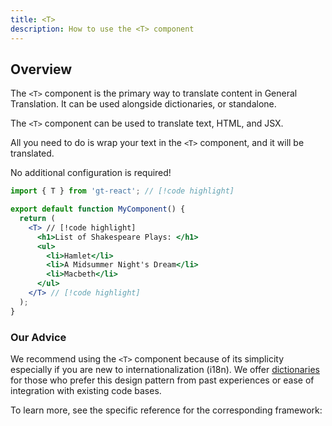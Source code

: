 ```yaml
---
title: <T>
description: How to use the <T> component
---
```


## Overview

The `<T>` component is the primary way to translate content in General Translation.
It can be used alongside dictionaries, or standalone.

The `<T>` component can be used to translate text, HTML, and JSX.

All you need to do is wrap your text in the `<T>` component, and it will be translated.

No additional configuration is required!

```jsx
import { T } from 'gt-react'; // [!code highlight]

export default function MyComponent() {
  return (
    <T> // [!code highlight]
      <h1>List of Shakespeare Plays: </h1>
      <ul>
        <li>Hamlet</li>
        <li>A Midsummer Night's Dream</li>
        <li>Macbeth</li>
      </ul>
    </T> // [!code highlight]
  );
}
```


### Our Advice

We recommend using the `<T>` component because of its simplicity especially if you are new to internationalization (i18n).
We offer [dictionaries](/docs/next/reference/dictionary-reference) for those who prefer this design pattern from past experiences or ease of integration with existing code bases.

To learn more, see the specific reference for the corresponding framework:
  
<Cards>
  <Card
    href="/docs/next/reference/t-reference"
    title="Next.js"
  />
  <Card
    href="/docs/react/reference/t-reference"
    title="React"
  />
</Cards>
